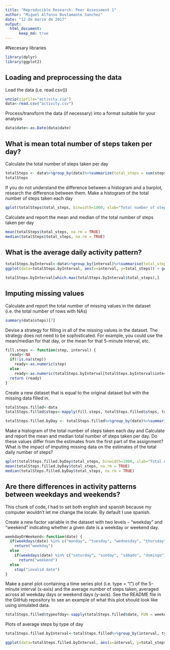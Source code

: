 ```yaml
---
title: "Reproducible Research: Peer Assessment 1"
author: "Miguel Alfonso Bustamante Sanchez"
date: "12 de marzo de 2017"
output: 
  html_document:
      keep_md: true
---
```


#Necesary libraries

```r
library(dplyr)
library(ggplot2)
```

## Loading and preprocessing the data

Load the data (i.e. read.csv())

```r
unzip(zipfile="activity.zip")
data<-read.csv("activity.csv")
```

Process/transform the data (if necessary) into a format suitable for your analysis

```r
data$date<-as.Date(data$date)
```

## What is mean total number of steps taken per day?

Calculate the total number of steps taken per day

```r
totalSteps <- data%>%group_by(date)%>%summarize(total_steps = sum(steps, na.rm = TRUE))
totalSteps
```

If you do not understand the difference between a histogram and a barplot, research the difference between them. Make a histogram of the total number of steps taken each day

```r
qplot(totalSteps$total_steps, binwidth=1000, xlab="Total number of steps by day")
```

Calculate and report the mean and median of the total number of steps taken per day

```r
mean(totalSteps$total_steps, na.rm = TRUE)
median(totalSteps$total_steps, na.rm = TRUE)
```

## What is the average daily activity pattern?

```r
totalSteps.byInterval<-data%>%group_by(interval)%>%summarise(total_steps = mean(steps, na.rm=TRUE))
ggplot(data=totalSteps.byInterval, aes(x=interval, y=total_steps)) + geom_line() + xlab("5 minute interval") + ylab("Average of Steps")
```

```r
totalSteps.byInterval[which.max(totalSteps.byInterval$total_steps),]
```

## Imputing missing values

Calculate and report the total number of missing values in the dataset (i.e. the total number of rows with NAs)

```r
summary(data$steps)[7]
```

Devise a strategy for filling in all of the missing values in the dataset. The strategy does not need to be sophisticated. For example, you could use the mean/median for that day, or the mean for that 5-minute interval, etc.

```r
fill.steps <- function(step, interval) {
  ready<-NA
  if(!is.na(step))
    ready<-as.numeric(step) 
  else 
    ready<-as.numeric(totalSteps.byInterval[totalSteps.byInterval$interval == interval, "total_steps"])
  return (ready)
}
```

Create a new dataset that is equal to the original dataset but with the missing data filled in.

```r
totalSteps.filled<-data
totalSteps.filled$steps<-mapply(fill.steps, totalSteps.filled$steps, totalSteps.filled$interval)

totalSteps.filled.byDay <- totalSteps.filled%>%group_by(date)%>%summarize(total_steps = sum(steps, na.rm = TRUE))
```

Make a histogram of the total number of steps taken each day and Calculate and report the mean and median total number of steps taken per day. Do these values differ from the estimates from the first part of the assignment? What is the impact of imputing missing data on the estimates of the total daily number of steps?

```r
qplot(totalSteps.filled.byDay$total_steps, binwidth=1000, xlab="Total number of steps by day")
mean(totalSteps.filled.byDay$total_steps, na.rm = TRUE)
median(totalSteps.filled.byDay$total_steps, na.rm = TRUE)
```

## Are there differences in activity patterns between weekdays and weekends?

This chunk of code, I had to set both english and spanish because my computer wouldn't let me change the locale. By default I use spanish.

Create a new factor variable in the dataset with two levels – “weekday” and “weekend” indicating whether a given date is a weekday or weekend day.

```r
weekdayOrWeekend<-function(date) {
  if(weekdays(date) %in% c("monday", "tuesday", "wednesday", "thursday", "friday", "lunes", "martes", "miércoles", "jueves", "viernes"))
    return("weekday")
  else
    if(weekdays(date) %in% c("saturday", "sunday", "sábado", "domingo"))
      return("weekend")
  else
    stop("invalid date")
}
```

Make a panel plot containing a time series plot (i.e. type = "l") of the 5-minute interval (x-axis) and the average number of steps taken, averaged across all weekday days or weekend days (y-axis). See the README file in the GitHub repository to see an example of what this plot should look like using simulated data.

```r
totalSteps.filled$typeofday<-sapply(totalSteps.filled$date, FUN = weekdayOrWeekend)
```

Plots of average steps by type of day

```r
totalSteps.filled.byInterval<-totalSteps.filled%>%group_by(interval, typeofday)%>%summarise(total_steps = mean(steps, na.rm=TRUE))

ggplot(data=totalSteps.filled.byInterval, aes(x=interval, y=total_steps)) + geom_line() + facet_grid(typeofday ~ .) + xlab("5 minute interval") + ylab("Average of Steps")
```
